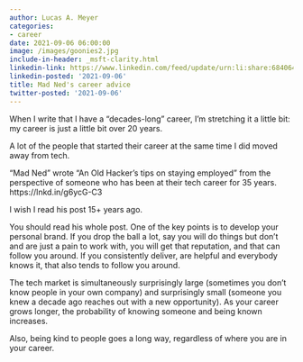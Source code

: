 ```yaml
---
author: Lucas A. Meyer
categories:
- career
date: 2021-09-06 06:00:00
image: /images/goonies2.jpg
include-in-header: _msft-clarity.html
linkedin-link: https://www.linkedin.com/feed/update/urn:li:share:6840649034512900096
linkedin-posted: '2021-09-06'
title: Mad Ned's career advice
twitter-posted: '2021-09-06'
---
```


When I write that I have a "decades-long" career, I'm stretching it a little bit: my career is just a little bit over 20 years. 

A lot of the people that started their career at the same time I did moved away from tech. 

"Mad Ned" wrote "An Old Hacker's tips on staying employed" from the perspective of someone who has been at their tech career for 35 years.
https://lnkd.in/g6ycG-C3 

I wish I read his post 15+ years ago. 

You should read his whole post. One of the key points is to develop your personal brand. If you drop the ball a lot, say you will do things but don't and are just a pain to work with, you will get that reputation, and that can follow you around. If you consistently deliver, are helpful and everybody knows it, that also tends to follow you around. 

The tech market is simultaneously surprisingly large (sometimes you don't know people in your own company) and surprisingly small (someone you knew a decade ago reaches out with a new opportunity). As your career grows longer, the probability of knowing someone and being known increases.

Also, being kind to people goes a long way, regardless of where you are in your career.
